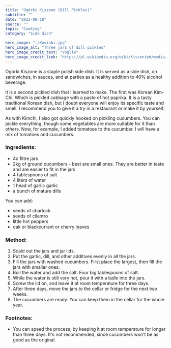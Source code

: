 ---
title: "Ogórki Kiszone (Dill Pickles)"
subtitle: ""
date: "2022-08-18"
source: ""
topic: "Cooking"
category: "Side dish" 

hero_image: "./Koviubi.jpg"
hero_image_alt: "Three jars of dill pickles"
hero_image_credit_text: "Voglia"
hero_image_credit_link: "https://pl.wikipedia.org/wiki/Kiszenie#/media/Plik:Koviubi.jpg"
---

Ogórki Kiszone is a staple polish side dish. It is served as a side dish, on sandwiches, in sauces, and at parties as a healthy addition to 40% alcohol beverage.

It is a second pickled dish that I learned to make. The first was Korean Kim-Chi. Which is pickled cabbage with a paste of hot paprika. It is a tasty traditional Korean dish, but I doubt everyone will enjoy its specific taste and smell. I recommend you to give it a try in a restaurant or make it by yourself. 

As with Kimchi, I also got quickly hooked on pickling cucumbers. You can pickle everything, though some vegetables are more suitable for it than others. Now, for example, I added tomatoes to the cucumber. I will have a mix of tomatoes and cucumbers.

### Ingredients:

- 4x 1litre jars
- 2kg of ground cucumbers - best are small ones. They are better in taste and are easier to fit in the jars
- 4 tablespoons of salt 
- 4 liters of water 
- 1 head of garlic garlic
- a bunch of mature dills

You can add: 
- seeds of charlock
- seeds of cilantro
- little hot peppers
- oak or blackcurrant or cherry leaves

### Method:
1. Scald out the jars and jar lids.
2. Put the garlic, dill, and other additives evenly in all the jars.
3. Fill the jars with washed cucumbers. First place the largest, then fill the jars with smaller ones.
4. Boil the water and add the salt. Four big tablespoons of salt. 
5. While the water is still very hot, pour it with a ladle into the jars.
6. Screw the lid on, and leave it at room temperature for three days.
7. After three days, move the jars to the cellar or fridge for the next two weeks.
8. The cucumbers are ready. You can keep them in the cellar for the whole year.


### Footnotes:
- You can speed the process, by keeping it at room temperature for longer than three days. It's not recommended, since cucumbers won't be as good as the original.
